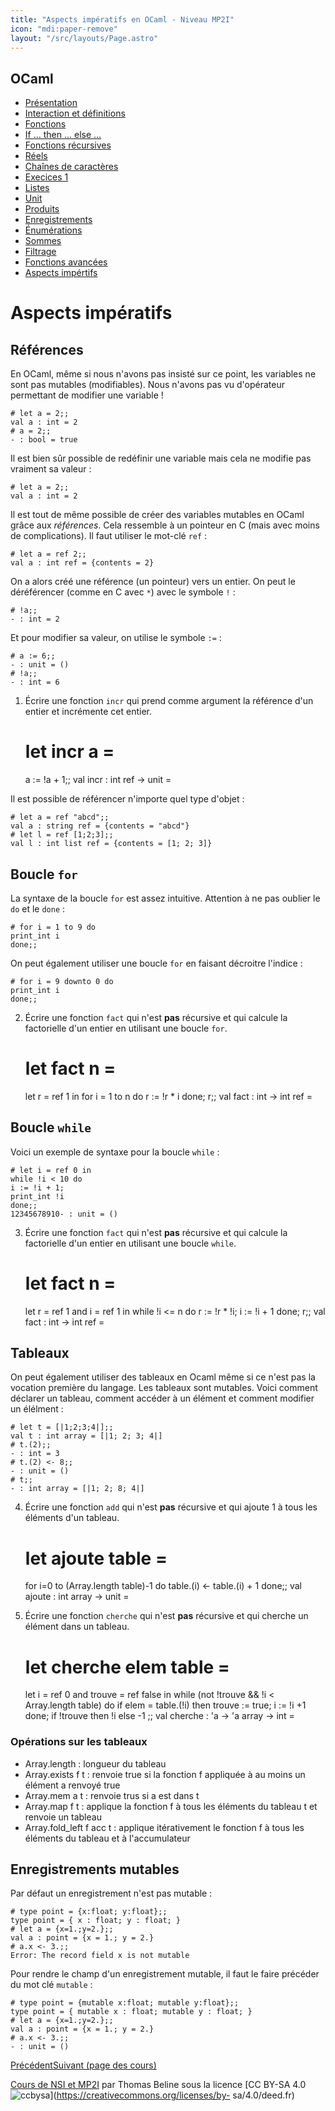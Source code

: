 ```yaml
---
title: "Aspects impératifs en OCaml - Niveau MP2I"
icon: "mdi:paper-remove"
layout: "/src/layouts/Page.astro"
---
```

 
## OCaml

  * [Présentation](.)
  * [Interaction et définitions](interaction-definition)
  * [Fonctions](fonctions)
  * [If … then … else …](if-then-else)
  * [Fonctions récursives](fonctions-recursives)
  * [Réels](reels)
  * [Chaînes de caractères](string)
  * [Execices 1](exercices-1)
  * [Listes](listes)
  * [Unit](unit)
  * [Produits](produits)
  * [Enregistrements](enregistrements)
  * [Énumérations](enumerations)
  * [Sommes](sommes)
  * [Filtrage](filtrage)
  * [Fonctions avancées](fonctions-avancees)
  * [Aspects impértifs](aspects-imperatifs)

# Aspects impératifs

## Références

En OCaml, même si nous n'avons pas insisté sur ce point, les variables ne sont
pas mutables (modifiables). Nous n'avons pas vu d'opérateur permettant de
modifier une variable !

    
    
    # let a = 2;;
    val a : int = 2
    # a = 2;;
    - : bool = true

Il est bien sûr possible de redéfinir une variable mais cela ne modifie pas
vraiment sa valeur :

    
    
    # let a = 2;;
    val a : int = 2

Il est tout de même possible de créer des variables mutables en OCaml grâce
aux _références_. Cela ressemble à un pointeur en C (mais avec moins de
complications). Il faut utiliser le mot-clé `ref` :

    
    
    # let a = ref 2;;
    val a : int ref = {contents = 2}

On a alors créé une référence (un pointeur) vers un entier. On peut le
déréférencer (comme en C avec `*`) avec le symbole `!` :

    
    
    # !a;;
    - : int = 2

Et pour modifier sa valeur, on utilise le symbole `:=` :

    
    
    # a := 6;;
    - : unit = ()
    # !a;;
    - : int = 6

1. Écrire une fonction `incr` qui prend comme argument la référence d'un
entier et incrémente cet entier.

    
    
    # let incr a =
    a := !a + 1;;
    val incr : int ref -> unit = <fun>

Il est possible de référencer n'importe quel type d'objet :

    
    
    # let a = ref "abcd";;
    val a : string ref = {contents = "abcd"}
    # let l = ref [1;2;3];;
    val l : int list ref = {contents = [1; 2; 3]}

## Boucle `for`

La syntaxe de la boucle `for` est assez intuitive. Attention à ne pas oublier
le `do` et le `done` :

    
    
    # for i = 1 to 9 do
    print_int i
    done;;

On peut également utiliser une boucle `for` en faisant décroitre l'indice :

    
    
    # for i = 9 downto 0 do
    print_int i
    done;;

2. Écrire une fonction `fact` qui n'est **pas** récursive et qui calcule
la factorielle d'un entier en utilisant une boucle `for`.

    
    
    # let fact n =
    let r = ref 1 in
    for i = 1 to n do
    r := !r * i
    done;
    r;;
    val fact : int -> int ref = <fun>

## Boucle `while`

Voici un exemple de syntaxe pour la boucle `while` :

    
    
    # let i = ref 0 in
    while !i < 10 do
    i := !i + 1;
    print_int !i
    done;;
    12345678910- : unit = ()

3. Écrire une fonction `fact` qui n'est **pas** récursive et qui calcule
la factorielle d'un entier en utilisant une boucle `while`.

    
    
    # let fact n =
    let r = ref 1 and i = ref 1 in
    while !i <= n do
    r := !r * !i;
    i := !i + 1
    done;
    r;;
    val fact : int -> int ref = <fun>

## Tableaux

On peut également utiliser des tableaux en Ocaml même si ce n'est pas la
vocation première du langage. Les tableaux sont mutables. Voici comment
déclarer un tableau, comment accéder à un élément et comment modifier un
élélment :

    
    
    # let t = [|1;2;3;4|];;
    val t : int array = [|1; 2; 3; 4|]
    # t.(2);;
    - : int = 3
    # t.(2) <- 8;;
    - : unit = ()
    # t;;
    - : int array = [|1; 2; 8; 4|]

4. Écrire une fonction `add` qui n'est **pas** récursive et qui ajoute 1 à
tous les éléments d'un tableau.

    
    
    # let ajoute table =
    for i=0 to (Array.length table)-1 do
    table.(i) <- table.(i) + 1
    done;;
    val ajoute : int array -> unit = <fun>

5. Écrire une fonction `cherche` qui n'est **pas** récursive et qui
cherche un élément dans un tableau.

    
    
    # let cherche elem table =
    let i = ref 0
    and trouve = ref false
    in
       while (not !trouve && !i < Array.length table) do
          if elem = table.(!i) then
             trouve := true;
          i := !i +1
       done;
       if !trouve then
          !i
       else
          -1
    ;;
    val cherche : 'a -> 'a array -> int = <fun>

### Opérations sur les tableaux

  * Array.length : longueur du tableau
  * Array.exists f t : renvoie true si la fonction f appliquée à au moins un élément a renvoyé true
  * Array.mem a t : renvoie trus si a est dans t
  * Array.map f t : applique la fonction f à tous les éléments du tableau t et renvoie un tableau
  * Array.fold_left f acc t : applique itérativement le fonction f à tous les éléments du tableau et à l'accumulateur

## Enregistrements mutables

Par défaut un enregistrement n'est pas mutable :

    
    
    # type point = {x:float; y:float};;
    type point = { x : float; y : float; }
    # let a = {x=1.;y=2.};;
    val a : point = {x = 1.; y = 2.}
    # a.x <- 3.;;
    Error: The record field x is not mutable

Pour rendre le champ d'un enregistrement mutable, il faut le faire précéder du
mot clé `mutable` :

    
    
    # type point = {mutable x:float; mutable y:float};;
    type point = { mutable x : float; mutable y : float; }
    # let a = {x=1.;y=2.};;
    val a : point = {x = 1.; y = 2.}
    # a.x <- 3.;;
    - : unit = ()

[Précédent](fonctions-avancees)[Suivant (page des cours)](..)

[Cours de NSI et MP2I](https://kxs.fr/cours/) par Thomas Beline sous la
licence [CC BY-SA 4.0
![ccbysa](//cours/ccbysa.svg)](https://creativecommons.org/licenses/by-
sa/4.0/deed.fr)

